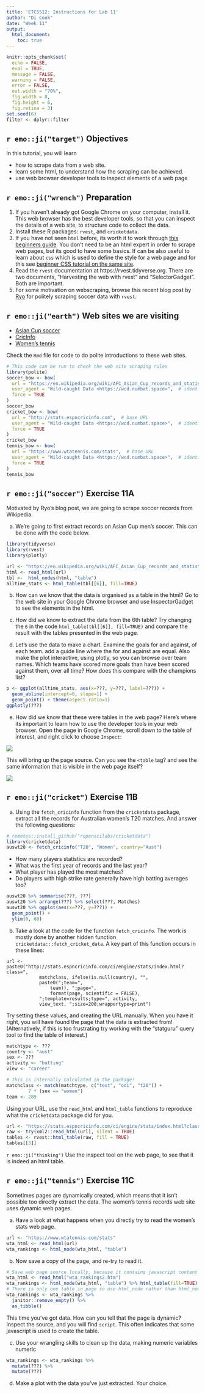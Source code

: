```yaml
---
title: 'ETC5512: Instructions for Lab 11'
author: "Di Cook"
date: "Week 11"
output: 
  html_document:
    toc: true
---
```


```r
knitr::opts_chunk$set(
  echo = FALSE,
  eval = TRUE,
  message = FALSE, 
  warning = FALSE,
  error = FALSE, 
  out.width = "70%",
  fig.width = 8, 
  fig.height = 6,
  fig.retina = 3)
set.seed(6)
filter <- dplyr::filter
```

## `r emo::ji("target")` Objectives

In this tutorial, you will learn 

- how to scrape data from a web site.
- learn some html, to understand how the scraping can be achieved.
- use web browser developer tools to inspect elements of a web page

## `r emo::ji("wrench")` Preparation  

1. If you haven't already got Google Chrome on your computer, install it. This web browser has the best developer tools, so that you can inspect the details of a web site, to structure code to collect the data. 
2. Install these R packages: `rvest`,  and `cricketdata`. 
3. If you have not seen `html` before, its worth it to work through [this beginners guide](https://htmldog.com/guides/html/beginner/). You don't need to be an html expert in order to scrape web pages, but its good to have some basics. If can be also useful to learn about `css` which is used to define the style for a web page and for this see [beginner CSS tutorial on the same site](https://htmldog.com/guides/css/beginner/). 
4. Read the `rvest` documentation at https://rvest.tidyverse.org. There are two documents, "Harvesting the web with rvest" and "SelectorGadget". Both are important.  
5. For some motivation on webscraping, browse this recent blog post by [Ryo](https://ryo-n7.github.io/2020-05-14-webscrape-soccer-data-with-R/) for politely scraping soccer data with `rvest`.

## `r emo::ji("earth")` Web sites we are visiting

- [Asian Cup soccer](https://en.wikipedia.org/wiki/AFC_Asian_Cup_records_and_statistics)
- [CricInfo](http://stats.espncricinfo.com)
- [Women's tennis](https://www.wtatennis.com/stats)

Check the `Rmd` file for code to do polite introductions to these web sites. 

```r
# This code can be run to check the web site scraping rules
library(polite)
soccer_bow <- bow(
  url = "https://en.wikipedia.org/wiki/AFC_Asian_Cup_records_and_statistics",  # base URL
  user_agent = "Wild-caught Data <https://wcd.numbat.space>",  # identify ourselves
  force = TRUE
)
soccer_bow
cricket_bow <- bow(
  url = "http://stats.espncricinfo.com",  # base URL
  user_agent = "Wild-caught Data <https://wcd.numbat.space>",  # identify ourselves
  force = TRUE
)
cricket_bow
tennis_bow <- bow(
  url = "https://www.wtatennis.com/stats",  # base URL
  user_agent = "Wild-caught Data <https://wcd.numbat.space>",  # identify ourselves
  force = TRUE
)
tennis_bow
```
## `r emo::ji("soccer")` Exercise 11A

Motivated by Ryo's blog post, we are going to scrape soccer records from Wikipedia. 

a. We're going to first extract records on Asian Cup men's soccer. This can be done with the code below.

```r
library(tidyverse)
library(rvest)
library(plotly)

url <- "https://en.wikipedia.org/wiki/AFC_Asian_Cup_records_and_statistics"
html <- read_html(url)
tbl <-  html_nodes(html, "table") 
alltime_stats <- html_table(tbl[[6]], fill=TRUE)
```

b. How can we know that the data is organised as a table in the html? Go to the web site in your Google Chrome browser and use InspectorGadget to see the elements in the html.

c. How did we know to extract the data from the 6th table? Try changing the `6` in the code `html_table(tbl[[6]], fill=TRUE)` and compare the result with the tables presented in the web page.

d. Let's use the data to make a chart. Examine the goals for and against, of each team. add a guide line where the for and against are equal. Also make the plot interactive, using plotly,  so you can browse over team names. Which teams have scored more goals than have been scored against them, over all time? How does this compare with the champions list?

```r
p <- ggplot(alltime_stats, aes(x=???, y=???, label=???)) + 
  geom_abline(intercept=0, slope=1) +
  geom_point() + theme(aspect.ratio=1)
ggplotly(???)
```

e. How did we know that these were tables in the web page? Here's where its important to learn how to use the developer tools in your web browser. Open the page in Google Chrome, scroll down to the table of interest, and right click to choose `Inspect`:

<img src="images/scraping_soccer.png">

This will bring up the page source. Can you see the `<table` tag? and see the same information that is visible in the web page itself?

<img src="images/scraping_soccer2.png">


## `r emo::ji("cricket")` Exercise 11B

a. Using the `fetch_cricinfo` function from the `cricketdata` package, extract all the records for Australian women's T20 matches. And answer the following questions:

```r
# remotes::install_github("ropenscilabs/cricketdata")
library(cricketdata)
auswt20 <- fetch_cricinfo("T20", "Women", country="Aust")
```
- How many players statistics are recorded?
- What was the first year of records and the last year?
- What player has played the most matches?
- Do players with high strike rate generally have high batting averages too?

```r
auswt20 %>% summarise(???, ???)
auswt20 %>% arrange(???) %>% select(???, Matches)
auswt20 %>% ggplot(aes(x=???, y=???)) + 
  geom_point() +
  ylim(0, 60)
```

b. Take a look at the code for the function `fetch_cricinfo`. The work is mostly done by another hidden function `cricketdata:::fetch_cricket_data`. A key part of this function occurs in these lines:

```
url <- paste0("http://stats.espncricinfo.com/ci/engine/stats/index.html?class=", 
            matchclass, ifelse(is.null(country), "", 
            paste0(";team=", 
                team)), ";page=", 
                format(page, scientific = FALSE), 
            ";template=results;type=", activity, 
            view_text, ";size=200;wrappertype=print")
```

Try setting these values, and creating the URL manually. When you have it right, you will have found the page that the data is extracted from! (Alternatively, if this is too frustrating try working with the "statguru" query tool to find the table of interest.)

```r
matchtype <- ???
country <- "aust"
sex <- ???
activity <- "batting"
view <- "career"

# this is internally calculated in the package!
matchclass <- match(matchtype, c("test", "odi", "t20")) + 
        7 * (sex == "women")
team <- 289 
```

Using your URL, use the `read_html` and `html_table` functions to reproduce what the `cricketdata` package did for you.

```r
url <- "https://stats.espncricinfo.com/ci/engine/stats/index.html?class=10;team=289;template=results;type=batting"
raw <- try(xml2::read_html(url), silent = TRUE)
tables <- rvest::html_table(raw, fill = TRUE)
tables[[3]]
```

`r emo::ji("thinking")` Use the inspect tool on the  web page, to see that it is indeed an html table. 

## `r emo::ji("tennis")` Exercise 11C

Sometimes pages are dynamically created, which means that it isn't possible too directly extract the data. The women's tennis records web site uses dynamic web pages. 

a. Have a look at what happens when you directly try to read the women's stats web page. 

```r
url <- "https://www.wtatennis.com/stats"
wta_html <- read_html(url)
wta_rankings <- html_node(wta_html, "table")
```

b. Now save a copy of the page, and re-try to read it.

```r
# Save web page source locally, because it contains javascript content
wta_html <- read_html("wta_rankings2.htm")
wta_rankings <- html_node(wta_html, "table") %>% html_table(fill=TRUE) 
# There is only one table in page so use html_node rather than html_nodes
wta_rankings <- wta_rankings %>% 
  janitor::remove_empty() %>% 
  as_tibble()
```

This time you've got data. How can you tell that the page is dynamic? Inspect the source, and you will find `script`. This often indicates that some javascript is used to create the table. 

c. Use your wrangling skills to clean up the data, making numeric variables numeric

```r
wta_rankings <- wta_rankings %>%
  mutate(???) %>%
  mutate(???)
```


d. Make a plot with the data you've just extracted. Your choice. 



